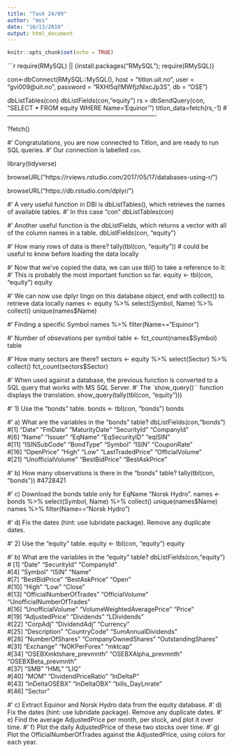 ```yaml
---
title: "Task 24/09"
author: "moi"
date: "10/13/2019"
output: html_document
---
```


```r
knitr::opts_chunk$set(echo = TRUE)
```

```r
require(RMySQL) || {install.packages("RMySQL"); require(RMySQL)}

con<-dbConnect(RMySQL::MySQL(),
               host      = "titlon.uit.no",
               user      = "gvi009@uit.no",
               password  = "RXHI5qI!MWfjzNlxcJp3S",
               db        = "OSE")

dbListTables(con)
dbListFields(con,"equity")
rs = dbSendQuery(con, "SELECT * FROM equity WHERE Name='Equinor'")
titlon_data=fetch(rs,-1)
# -------------------------------------------------------------------------

?fetch()

#' Congratulations, you are now connected to Titlon, and are ready to run SQL queries.
#' Our connection is labelled `con`.

library(tidyverse)

browseURL("https://rviews.rstudio.com/2017/05/17/databases-using-r/")

browseURL("https://db.rstudio.com/dplyr/")

#' A very useful function in DBI is dbListTables(), which retrieves the names of available tables.
#' In this case "con"
dbListTables(con)

#' Another useful function is the dbListFields, which returns a vector with all of the column names in a table.
dbListFields(con, "equity")

#' How many rows of data is there?
tally(tbl(con, "equity")) # could be useful to know before loading the data locally

#' Now that we've copied the data, we can use tbl() to take a reference to it:
#' This is probably the most important function so far.
equity <- tbl(con, "equity")
equity

#' We can now use dplyr lingo on this database object, end with collect() to retrieve data locally
names <- equity %>% select(Symbol, Name) %>% collect()
unique(names$Name)

#' Finding a specific Symbol
names %>% filter(Name=="Equinor")

#' Number of obsevations per symbol
table <- fct_count(names$Symbol)
table

#' How many sectors are there?
sectors <- equity %>% select(Sector) %>% collect()
fct_count(sectors$Sector)

#' When used against a database, the previous function is converted to a SQL query that works with MS SQL Server.
#' The `show_query()`` function displays the translation.
show_query(tally(tbl(con, "equity")))


#' 1) Use the "bonds" table.
bonds <- tbl(con, "bonds")
bonds

#' a) What are the variables in the "bonds" table?
dbListFields(con,"bonds")
#[1] "Date"             "FmDate"           "MaturityDate"     "SecurityId"       "CompanyId"       
#[6] "Name"             "Issuer"           "EqName"           "EqSecurityID"     "eqISIN"          
#[11] "ISINSubCode"      "BondType"         "Symbol"           "ISIN"             "CouponRate"      
#[16] "OpenPrice"        "High"             "Low"              "LastTradedPrice"  "OfficialVolume"  
#[21] "UnofficialVolume" "BestBidPrice"     "BestAskPrice"  

#' b) How many observations is there in the "bonds" table?
tally(tbl(con, "bonds"))
#4728421

#' c) Download the bonds table only for EqName "Norsk Hydro".
names <- bonds %>% select(Symbol, Name) %>% collect()
unique(names$Name)
names %>% filter(Name=="Norsk Hydro")

#' d) Fix the dates (hint: use lubridate package). Remove any duplicate dates.

#' 2) Use the "equity" table.
equity <- tbl(con, "equity")
equity

#' b) What are the variables in the "equity" table?
dbListFields(con,"equity")
# [1] "Date"                       "SecurityId"                 "CompanyId"                 
#[4] "Symbol"                     "ISIN"                       "Name"                      
#[7] "BestBidPrice"               "BestAskPrice"               "Open"                      
#[10] "High"                       "Low"                        "Close"                     
#[13] "OfficialNumberOfTrades"     "OfficialVolume"             "UnofficialNumberOfTrades"  
#[16] "UnofficialVolume"           "VolumeWeightedAveragePrice" "Price"                     
#[19] "AdjustedPrice"              "Dividends"                  "LDividends"                
#[22] "CorpAdj"                    "DividendAdj"                "Currency"                  
#[25] "Description"                "CountryCode"                "SumAnnualDividends"        
#[28] "NumberOfShares"             "CompanyOwnedShares"         "OutstandingShares"         
#[31] "Exchange"                   "NOKPerForex"                "mktcap"                    
#[34] "OSEBXmktshare_prevmnth"     "OSEBXAlpha_prevmnth"        "OSEBXBeta_prevmnth"        
#[37] "SMB"                        "HML"                        "LIQ"                       
#[40] "MOM"                        "DividendPriceRatio"         "lnDeltaP"                  
#[43] "lnDeltaOSEBX"               "lnDeltaOBX"                 "bills_DayLnrate"           
#[46] "Sector"

#' c) Extract Equinor and Norsk Hydro data from the equity database.
#' d) Fix the dates (hint: use lubridate package). Remove any duplicate dates.
#' e) Find the average AdjustedPrice per month, per stock, and plot it over time.
#' f) Plot the daily AdjustedPrice of these two stocks over time.
#' g) Plot the OfficialNumberOfTrades against the AdjustedPrice, using colors for each year.

